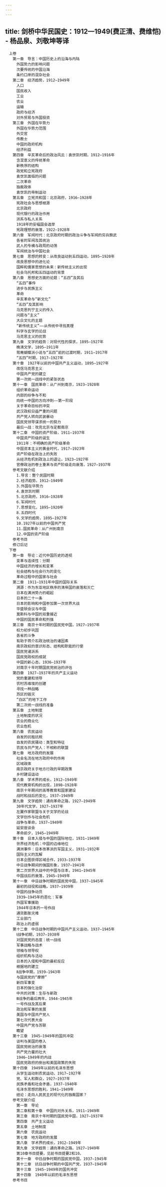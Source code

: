 ```yaml
---
---
---
```

title: 剑桥中华民国史：1912—1949(费正清、费维恺) - 杨品泉、刘敬坤等译
---


```
　上卷
　　第一章　导言：中国历史上的沿海与内陆
　　　外国势力的影响问题
　　　次要传统的中国沿海
　　　条约口岸的混杂社会
　　第二章　经济趋势，1912—1949年
　　　人口
　　　国民收入
　　　工业
　　　农业
　　　运输
　　　政府与经济
　　　对外贸易与外国投资
　　第三章　外国在华势力
　　　外国在华势力范围
　　　外交官
　　　传教士
　　　中国的政府机构
　　　经济利益
　　第四章　辛亥革命后的政治风云：袁世凯时期，1912—1916年
　　　含混意义的传统革命
　　　新秩序的结构
　　　政党和立宪政府
　　　袁世凯面临的问题
　　　二次革命
　　　独裁政体
　　　袁世凯的帝制运动
　　第五章　立宪共和国：北京政府，1916—1928年
　　　宪政社会与思想根源
　　　北京政府
　　　现代银行的政治作用
　　　派系与私人关系
　　　1918年的安福国会选举
　　　宪政理想的衰落，1922—1928年
　　第六章　军阀时代：北京政府时期的政治斗争与军阀的穷兵黩武
　　　各省的军阀及其统治
　　　武人的专横与政局的动荡
　　　军阀统治与中国社会
　　第七章　思想的转变：从改良运动到五四运动，1895—1920年
　　　改良思想中的进化论
　　　国粹和儒家思想的未来：新传统主义的出现
　　　社会乌托邦和五四运动的背景
　　第八章　思想史方面的论题：“五四”及其后
　　　“五四”事件
　　　进步与民族主义
　　　革命
　　　辛亥革命与“新文化”
　　　“五四”及其影响
　　　马克思列宁主义的传入
　　　问题与“主义”
　　　大众文化的主题
　　　“新传统主义”——从传统中寻找真理
　　　科学与玄学的论战
　　　马克思主义的优势
　　第九章　文学的趋势：对现代性的探求，1895—1927年
　　　晚清文学，1895—1911年
　　　鸳鸯蝴蝶派小说与“五四”前的过渡时期，1911—1917年
　　　“五四”时期，1917—1927年
　　第十章　1927年以前的中国共产主义运动，1895—1927年
　　　改信马克思主义
　　　中国共产党的建立
　　　第一次统一战线中的紧张状态
　　第十一章　国民革命：从广州到南京，1923—1928年
　　　组织革命运动
　　　内部的纷争与不和
　　　向统一中国的方向冲刺——第一阶段
　　　关于革命目标的冲突
　　　武汉政权日益严重的问题
　　　共产党人转向武装暴动
　　　国民党领导谋求统一的努力
　　　最后一战：攻克北京与定都南京
　　第十二章　中国的资产阶级，1911—1937年
　　　中国资产阶级的诞生
　　　1911年：不明确的资产阶级革命
　　　中国资本主义的黄金时代，1917—1923年
　　　资产阶级在政治上的失败
　　　从经济危机到政治上的退让，1923—1927年
　　　官僚政治的卷土重来与资产阶级走向衰落，1927—1937年
　　参考文献介绍
　　　1.导言：整个民国时期
　　　2.经济趋势，1912—1949年
　　　3.外国在华势力
　　　4.袁世凯时期
　　　5.北京政府，1916—1928年
　　　6.军阀时代
　　　7.思想变化，1895—1920年
　　　8.五四时代
　　　9.文学的趋势，1895—1927年
　　　10.1927年以前的中国共产党
　　　11.国民革命：从广州到南京
　　　12.中国的资产阶级
　　参考书目
　　修订后记
　下卷
　　第一章　导论：近代中国历史的透视
　　　变革与连续性：分期
　　　中国经济的增长和变革
　　　社会结构与社会行为的变化
　　　革命过程中的国家与社会
　　第二章　1911—1931年中国的国际关系
　　　溯源：作为东亚地区秩序的清帝国的衰落和灭亡
　　　日本在满洲势力的崛起
　　　日本的二十一条
　　　日本的影响和中国参加第一次世界大战
　　　华盛顿会议与中国
　　　莫斯科与中国的双重接近
　　　中国的国民革命和列强
　　第三章　南京十年时期的国民党中国，1927—1937年
　　　权力初步巩固
　　　各省的斗争
　　　有助于蒋介石政治统治的诸因素
　　　南京政权的意识形态、结构和职能的行使
　　　国民党诸派系
　　　国民党政权的成就
　　　中国的新心态，1936—1937年
　　　对南京十年时期国民党统治的评估
　　第四章　1927—1937年的共产主义运动
　　　党的重建和领导
　　　农村苏维埃的创建
　　　寻找一种战略
　　　苏区的毁灭
　　　“白区”的地下工作
　　　第二次统一战线的准备
　　第五章　土地制度
　　　土地制度的状况
　　　农业的商业化
　　　农业危机
　　第六章　农民运动
　　　自发的抗租抗税
　　　自发的农民骚动：类型和特征
　　　农民与共产党人：不相称的联盟
　　第七章　地方政府的发展
　　　社会名流在地方政府中的作用
　　　区域政体
　　　南京政府关于地方行政的早期政策
　　　乡村建设运动
　　第八章　学术界的成长，1912—1949年
　　　现代教育机构的出现，1898—1928年
　　　南京十年期间的高等教育和国家建设
　　　战时和战后的变化，1937—1949年
　　第九章　文学趋势：通向革命之路，1927—1949年
　　　30年代文学，1927—1937年
　　　左翼作家联盟与关于文学的论战
　　　文学创作与社会危机
　　　战争与革命，1937—1949年
　　　延安座谈会
　　　革命前夕，1945—1949年
　　第十章　日本入侵与中国的国际地位，1931—1949年
　　　世界经济危机：中国的边缘地位
　　　满洲事件：日本改革派的军国主义，1931—1932年
　　　国际主义的瓦解
　　　日本企图获得区域合作，1933—1937年
　　　中日战争期间的强国形象，1937—1941年
　　　第二次世界大战中的中国与日本，1941—1945年
　　　中国战后的衰落，1945—1949年
　　第十一章　中日战争时期的国民党中国，1937—1945年
　　　最初的战役和战略，1937—1939年
　　　中国的战争动员
　　　1939—1945年的恶化：军事
　　　外国军事援助
　　　1944年日本的一号作战
　　　通货膨胀灾难
　　　工业部门
　　　政治上的虚弱
　　第十二章　中日战争时期的中国共产主义运动，1937—1945年
　　　Ⅰ战争初期，1937—1938年
　　　对国民党的态度：统一战线
　　　军事战略与战术
　　　领袖与领导权
　　　组织机构与活动
　　　日本的入侵和中国的最初反应
　　　根据地的建立
　　　Ⅱ战争中期，1939—1943年
　　　与国民党的“摩擦”
　　　新四军事变
　　　日本的强化治安
　　　中共的对策：生存与新政
　　　Ⅲ战争的最后两年，1944—1945年
　　　一号作战及其后果
　　　政治和军事的发展
　　　美国与中国共产党人
　　　第七次代表大会
　　　中国共产党与苏联
　　　瞻望
　　第十三章　1945—1949年的国共冲突
　　　谈判与美国的卷入
　　　国民党统治的衰落
　　　共产党力量的壮大
　　　1946—1949年的内战
　　　国民党政府的倒台和美国政策的失败
　　第十四章　1949年以前的毛泽东思想
　　　从学生运动到农民运动，1917—1927年
　　　党、军人和群众，1927—1937年
　　　民族矛盾和社会矛盾，1937—1940年
　　　毛泽东思想的胜利，1941—1949年
　　　结论：走向人民民主的现代化的独裁国家？
　　参考文献介绍
　　　第一章　导论
　　　第二章和第十章　中国的对外关系，1911—1949年
　　　第三章　南京十年时期的国民党中国，1927—1937年
　　　第四章　共产主义运动
　　　第五章　土地制度
　　　第六章　农民运动
　　　第七章　地方政府的发展
　　　第八章　学术界的成长，1912—1949年
　　　第九章　文学趋势：通向革命之路，1927—1949年
　　　第10章书目提要，见前书目提要2和10。
　　　第十一章　中日战争时期的国民党中国，1937—1945年
　　　第十二章　抗日战争时期的中国共产党，1937—1945年
　　　第十三章　1945—1949年的国共冲突
　　　第十四章　1949年以前的毛泽东思想
　　参考书目
```